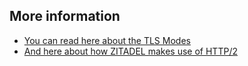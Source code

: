 ## More information

- [You can read here about the TLS Modes](/guides/manage/self-hosted/tls_modes)
- [And here about how ZITADEL makes use of HTTP/2](/guides/manage/self-hosted/http2)
